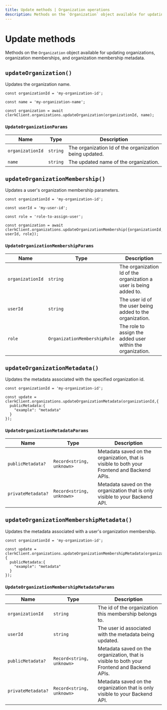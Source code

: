 ```yaml
---
title: Update methods | Organization operations
description: Methods on the `Organization` object available for updating organizations, organization memberships, and organization membership metadata.
---
```


# Update methods

Methods on the `Organization` object available for updating organizations, organization memberships, and organization membership metadata.

## `updateOrganization()`

Updates the organization name.

```tsx
const organizationId = 'my-organization-id';

const name = 'my-organization-name';

const organization = await clerkClient.organizations.updateOrganization(organizationId, name);
```

### `UpdateOrganizationParams`

| Name | Type	| Description |
| --- | --- | --- |
| `organizationId` | `string` | The organization Id of the organization being updated. |
| `name` | `string` | The updated name of the organization. |

## `updateOrganizationMembership()`

Updates a user's organization membership parameters.

```tsx
const organizationId = 'my-organization-id';

const userId = 'my-user-id';

const role = 'role-to-assign-user';

const organization = await clerkClient.organizations.updateOrganizationMembership({organizationId, userId, role});
```

### `UpdateOrganizationMembershipParams`

| Name | Type	| Description |
| --- | --- | --- |
| `organizationId` | `string` | The organization Id of the organization a user is being added to. |
| `userId` | `string` | The user id of the user being added to the organization. |
| `role` | `OrganizationMembershipRole` | The role to assign the added user within the organization. |

## `updateOrganizationMetadata()`

Updates the metadata associated with the specified organization id.

```tsx
const organizationId = 'my-organization-id';

const update = clerkClient.organizations.updateOrganizationMetadata(organizationId,{
  publicMetadata:{
    "example": "metadata"
  }
});
```

### `UpdateOrganizationMetadataParams`

| Name | Type	| Description |
| --- | --- | --- |
| `publicMetadata?` | `Record<string, unknown>` | Metadata saved on the organization, that is visible to both your Frontend and Backend APIs. |
| `privateMetadata?`	| `Record<string, unknown>` | Metadata saved on the organization that is only visible to your Backend API. |

## `updateOrganizationMembershipMetadata()`

Updates the metadata associated with a user's organization membership.

```tsx
const organizationId = 'my-organization-id';

const update = clerkClient.organizations.updateOrganizationMembershipMetadata(organizationId,{
  publicMetadata:{
    "example": "metadata"
  }
});
```

### `UpdateOrganizationMembershipMetadataParams`

| Name | Type | Description |
| --- | --- | --- |
| `organizationId` | `string` | The id of the organization this membership belongs to. |
| `userId` | `string` | The user id associated with the metadata being updated. |
| `publicMetadata?` | `Record<string, unknown>` | Metadata saved on the organization, that is visible to both your Frontend and Backend APIs. |
| `privateMetadata?`	| `Record<string, unknown>` | Metadata saved on the organization that is only visible to your Backend API. |